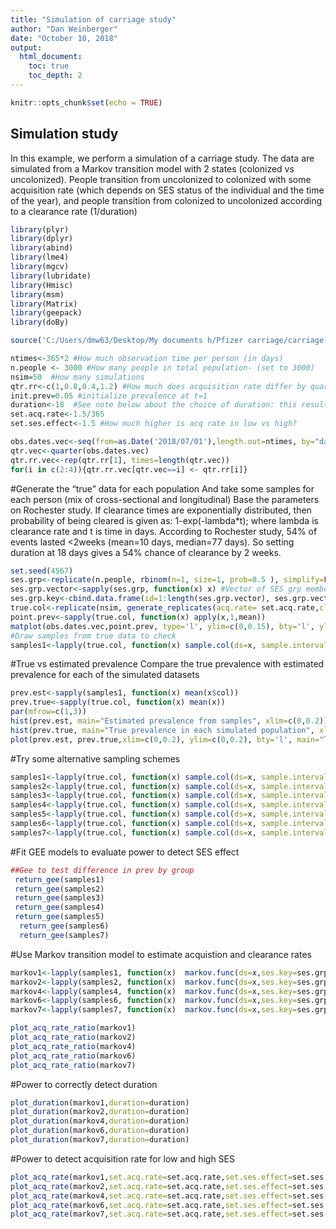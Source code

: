 ```yaml
---
title: "Simulation of carriage study"
author: "Dan Weinberger"
date: "October 10, 2018"
output: 
  html_document:
    toc: true
    toc_depth: 2
---
```


```r
knitr::opts_chunk$set(echo = TRUE)
```

## Simulation study

In this example, we perform a simulation of a carriage study. The data are simulated from a Markov transition model with 2 states (colonized vs uncolonized). People transition from uncolonized to colonized with some acquisition rate (which depends on SES status of the individual and the time of the year), and people transition from colonized to uncolonized according to a clearance rate (1/duration)

```r
library(plyr)
library(dplyr)
library(abind)
library(lme4)
library(mgcv)
library(lubridate)
library(Hmisc)
library(msm)
library(Matrix)
library(geepack)
library(doBy)

source('C:/Users/dmw63/Desktop/My documents h/Pfizer carriage/carriage-simulation/functions.R')
```

```r
ntimes<-365*2 #How much observation time per person (in days)
n.people <- 3000 #How many people in total population- (set to 3000)
nsim=50  #How many simulations
qtr.rr<-c(1,0.8,0.4,1.2) #How much does acquisition rate differ by quarter (vs QTR1) 
init.prev=0.05 #initialize prevalence at t=1
duration<-18  #See note below about the choice of duration: this results in 54% of people clearing within                          14 days
set.acq.rate<-1.5/365
set.ses.effect<-1.5 #How much higher is acq rate in low vs high?
```

```r
obs.dates.vec<-seq(from=as.Date('2018/07/01'),length.out=ntimes, by="day")
qtr.vec<-quarter(obs.dates.vec)
qtr.rr.vec<-rep(qtr.rr[1], times=length(qtr.vec))
for(i in c(2:4)){qtr.rr.vec[qtr.vec==i] <- qtr.rr[i]}
```

#Generate the "true" data for each population 
And take some samples for each person (mix of cross-sectional and longitudinal)
Base the parameters on Rochester study. If clearance times are exponentially distributed,
then probability of being cleared is given as: 1-exp(-lambda*t); where lambda is clearance rate
and t is time in days. According to Rochester study, 54% of events lasted <2weeks (mean=10 days, median=77 days). So setting duration at 18 days gives a 54% chance of clearance by 2 weeks.

```r
set.seed(4567)
ses.grp<-replicate(n.people, rbinom(n=1, size=1, prob=0.5 ), simplify=FALSE) #Randomly assign people to high or low ses
ses.grp.vector<-sapply(ses.grp, function(x) x) #Vector of SES grp membership for each person
ses.grp.key<-cbind.data.frame(id=1:length(ses.grp.vector), ses.grp.vector)
true.col<-replicate(nsim, generate_replicates(acq.rate= set.acq.rate,clear.rate= 1/duration  ,ses.rr=1/set.ses.effect, init.prev=init.prev), simplify=FALSE)
point.prev<-sapply(true.col, function(x) apply(x,1,mean))
matplot(obs.dates.vec,point.prev, type='l', ylim=c(0,0.15), bty='l', ylab="Point prevalence")
#Draw samples from true data to check
samples1<-lapply(true.col, function(x) sample.col(ds=x, sample.intervals=c(0,7,21,35,49,63),                           n.long.people=500 ,n.cross.people=500)) 
```

#True vs estimated prevalence
Compare the true prevalence with estimated prevalence for each of the simulated datasets

```r
prev.est<-sapply(samples1, function(x) mean(x$col))
prev.true<-sapply(true.col, function(x) mean(x))
par(mfrow=c(1,3))
hist(prev.est, main="Estimated prevalence from samples", xlim=c(0,0.2))
hist(prev.true, main="True prevalence in each simulated population", xlim=c(0,0.2))
plot(prev.est, prev.true,xlim=c(0,0.2), ylim=c(0,0.2), bty='l', main="True vs estimated prevalence", ylab="True prevalence", xlab='Estimated prevalence')

```

#Try some alternative sampling schemes

```r
samples1<-lapply(true.col, function(x) sample.col(ds=x, sample.intervals=c(0,7,21,35,49,63),                           n.long.people=500 ,n.cross.people=500)) 
samples2<-lapply(true.col, function(x) sample.col(ds=x, sample.intervals=c(0,14,28,42,56, 70),                           n.long.people=500 ,n.cross.people=500)) 
samples3<-lapply(true.col, function(x) sample.col(ds=x, sample.intervals=c(0,7,21,35,49,63),                           n.long.people=2 ,n.cross.people=1000)) 
samples4<-lapply(true.col, function(x) sample.col(ds=x, sample.intervals=c(0,7,21,35,49,63),                           n.long.people=634 ,n.cross.people=2200)) #proposed parameter for Pfizer study
samples5<-lapply(true.col, function(x) sample.col(ds=x, sample.intervals=c(0,7,21,35,49,63),                           n.long.people=2 ,n.cross.people=2998)) 
samples6<-lapply(true.col, function(x) sample.col(ds=x, sample.intervals=c(0,7,21,35,49,63),                           n.long.people=1000 ,n.cross.people=2)) 
samples7<-lapply(true.col, function(x) sample.col(ds=x, sample.intervals=c(0,7,21,35,49,63),                           n.long.people=317 ,n.cross.people=1100)) #same as sample 4, with half samples
```

#Fit GEE models to evaluate power to detect SES effect
```r
##Gee to test difference in prev by group
 return_gee(samples1)
 return_gee(samples2)
 return_gee(samples3)
 return_gee(samples4)
 return_gee(samples5)
  return_gee(samples6)
  return_gee(samples7)


```

#Use Markov transition model to estimate acquistion and clearance rates
```r
markov1<-lapply(samples1, function(x)  markov.func(ds=x,ses.key=ses.grp.key))
markov2<-lapply(samples2, function(x)  markov.func(ds=x,ses.key=ses.grp.key))
markov4<-lapply(samples4, function(x)  markov.func(ds=x,ses.key=ses.grp.key))
markov6<-lapply(samples6, function(x)  markov.func(ds=x,ses.key=ses.grp.key))
markov7<-lapply(samples7, function(x)  markov.func(ds=x,ses.key=ses.grp.key))

```

```r
plot_acq_rate_ratio(markov1)
plot_acq_rate_ratio(markov2)
plot_acq_rate_ratio(markov4)
plot_acq_rate_ratio(markov6)
plot_acq_rate_ratio(markov7)
```

#Power to correctly detect duration 

```r
plot_duration(markov1,duration=duration)
plot_duration(markov2,duration=duration)
plot_duration(markov4,duration=duration)
plot_duration(markov6,duration=duration)
plot_duration(markov7,duration=duration)

```

#Power to detect acquisition rate for low and high SES

```r
plot_acq_rate(markov1,set.acq.rate=set.acq.rate,set.ses.effect=set.ses.effect)
plot_acq_rate(markov2,set.acq.rate=set.acq.rate,set.ses.effect=set.ses.effect)
plot_acq_rate(markov4,set.acq.rate=set.acq.rate,set.ses.effect=set.ses.effect)
plot_acq_rate(markov6,set.acq.rate=set.acq.rate,set.ses.effect=set.ses.effect)
plot_acq_rate(markov7,set.acq.rate=set.acq.rate,set.ses.effect=set.ses.effect)
```
